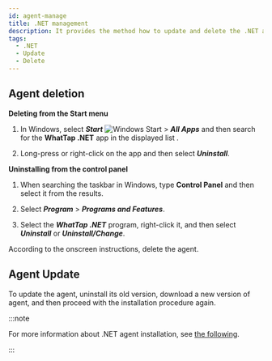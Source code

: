 ```yaml
---
id: agent-manage
title: .NET management
description: It provides the method how to update and delete the .NET agent.
tags:
  - .NET
  - Update
  - Delete
---
```


## Agent deletion

**Deleting from the Start menu**

1.  In Windows, select **_Start_** ![Windows Start](/img/btn-windows.svg) > **_All Apps_** and then search for the **WhatTap .NET** app in the displayed list .

2.  Long-press or right-click on the app and then select **_Uninstall_**.

**Uninstalling from the control panel**

1.  When searching the taskbar in Windows, type **Control Panel** and then select it from the results.

2.  Select **_Program_** > **_Programs and Features_**.

3.  Select the **_WhatTap .NET_** program, right-click it, and then select **_Uninstall_** or **_Uninstall/Change_**.

According to the onscreen instructions, delete the agent.

## Agent Update

To update the agent, uninstall its old version, download a new version of agent, and then proceed with the installation procedure again.

:::note

For more information about .NET agent installation, see [the following](install-agent#install-agent).

:::

